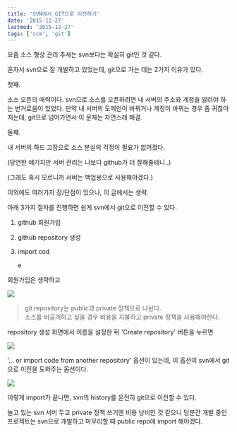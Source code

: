 ```yaml
---
title: 'SVN에서 GIT으로 이전하기'
date: '2015-12-27'
lastmod: '2015-12-27'
tags: ['scm', 'git']
---
```


요즘 소스 형상 관리 추세는 svn보다는 확실히 git인 것 같다.

혼자서 svn으로 잘 개발하고 있었는데, git으로 가는 데는 2가지 이유가 있다.

첫째.

소스 오픈의 매력이다. svn으로 소스를 오픈하려면 내 서버의 주소와 계정을 알려야 하는 번거로움이 있었다. 만약 내 서버의 도메인이 바뀌거나 계정이 바뀌는 경우 좀 귀찮아지는데, git으로 넘어가면서 이 문제는 자연스레 해결.

둘째.

내 서버의 하드 고장으로 소스 분실의 걱정이 필요가 없어졌다.

(당연한 얘기지만 서버 관리는 나보다 github가 더 잘해줄테니..)

(그래도 혹시 모르니까 서버는 백업용으로 사용해야겠다.)

이외에도 여러가지 장/단점이 있으나, 이 글에서는 생략.

아래 3가지 절차를 진행하면 쉽게 svn에서 git으로 이전할 수 있다.

1. github 회원가입

2. github repository 생성

3. import cod

   e

회원가입은 생략하고

![](/static/archives/12/create-repository.png)

> git repository는 public과 private 정책으로 나뉜다.<br />소스를 비공개하고 싶을 경우 비용을 지불하고 private 정책을 사용해야한다.

repository 생성 화면에서 이름을 설정한 뒤 'Create repository' 버튼을 누르면

![](/static/archives/12/import-code.png)

'... or import code from another repository' 옵션이 있는데, 이 옵션이 svn에서 git으로 이전을 도와주는 옵션이다.

![](/static/archives/12/continue-to-repository.png)

이렇게 import가 끝나면, svn의 history를 온전히 git으로 이전할 수 있다.

놀고 있는 svn 서버 두고 private 정책 쓰기엔 비용 낭비인 것 같으니 당분간 개발 중인 프로젝트는 svn으로 개발하고 마무리할 때 public repo에 import 해야겠다.
